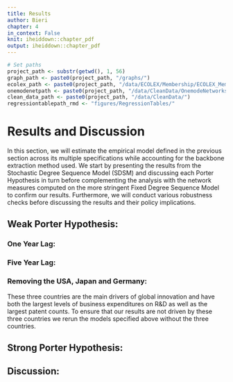 ```yaml
---
title: Results
author: Bieri
chapter: 4
in_context: False
knit: iheiddown::chapter_pdf
output: iheiddown::chapter_pdf
---
```


```r
# Set paths
project_path <- substr(getwd(), 1, 56)
graph_path <- paste0(project_path, "/graphs/")
ecolex_path <- paste0(project_path, "/data/ECOLEX/Membership/ECOLEX_Membership.rds")
onemodenetpath <- paste0(project_path, "/data/CleanData/OnemodeNetworks/")
clean_data_path <- paste0(project_path, "/data/CleanData/")
regressiontablepath_rmd <- "figures/RegressionTables/"
```

\setcounter{chapter}{3}
# Results and Discussion {#results}

In this section, we will estimate the empirical model defined in the previous
section across its multiple specifications while accounting for the backbone
extraction method used. We start by presenting the results from the Stochastic
Degree Sequence Model (SDSM) and discussing each Porter Hypothesis in turn
before complementing the analysis with the network measures computed on the
more stringent Fixed Degree Sequence Model to confirm our results. Furthermore,
we will conduct various robustness checks before discussing the results and
their policy implications.

## Weak Porter Hypothesis:

### One Year Lag:

```{=latex}
\begingroup
\centering
\begin{adjustbox}{width=1\textwidth}
\begin{tabular}{lccc|ccc}
   \toprule
       & \multicolumn{3}{c}{FDSM} & \multicolumn{3}{c}{SDSM} \\ 
    & R\&D & Patents & Environmental Patents & R\&D & Patents & Environmental Patents\\
                          & (1)           & (2)           & (3)                    & (4)           & (5)           & (6)\\  
                          &  OLS          & OLS           & Fractional Logit & OLS           & OLS           & Fractional Logit\\  
   \midrule 
   ln EPS (t-1)           & 0.009         & 0.02          & -0.12$^{**}$           & -0.02         & -0.01         & -0.13$^{*}$\\   
                          & (0.06)        & (0.10)        & (0.05)                 & (0.06)        & (0.11)        & (0.06)\\   
   ln Strength (t-1)      & -0.01         & 0.09          & -0.17$^{***}$          & 0.10          & 0.15$^{*}$    & -0.10$^{*}$\\   
                          & (0.10)        & (0.09)        & (0.04)                 & (0.07)        & (0.08)        & (0.05)\\   
   ln Transitivity (t-1)  & -0.08         & 0.43          & -0.41$^{**}$           & 0.32          & 0.40$^{**}$   & -0.12\\   
                          &               &               &                        & (0.20)        & (0.18)        & (0.14)\\    
   ln GDP/cap.         & 0.65$^{*}$    & 2.0$^{***}$   & 0.05                   & 0.43          & 2.1$^{***}$   & 0.09\\   
                          & (0.32)        & (0.34)        & (0.21)                 & (0.35)        & (0.36)        & (0.22)\\   
   ln ExportIntensity   & -0.03         & 0.66$^{***}$  & -0.10                  & 0.003         & 0.69$^{***}$  & -0.28$^{*}$\\   
                          & (0.14)        & (0.16)        & (0.13)                 & (0.17)        & (0.17)        & (0.14)\\   
   ln ImportIntensity   & 0.38$^{*}$    & -0.84$^{***}$ & -0.23                  & 0.25          & -1.1$^{***}$  & -0.09\\   
                          & (0.20)        & (0.27)        & (0.18)                 & (0.24)        & (0.32)        & (0.21)\\   
    \\
   Observations           & 551           & 550           & 550                    & 466           & 466           & 466\\  
   Within R$^2$           & 0.0692        & 0.2285        &                        & 0.0640        & 0.2740        & \\  
   F-test                 & 204.4         & 207.8         &                        & 203.1         & 240.9         & \\  
    \\
   Year fixed effects     & $\checkmark$  & $\checkmark$  & $\checkmark$           & $\checkmark$  & $\checkmark$  & $\checkmark$\\   
   Country fixed effects  & $\checkmark$  & $\checkmark$  & $\checkmark$           & $\checkmark$  & $\checkmark$  & $\checkmark$\\   
   \bottomrule
\end{tabular}
\end{adjustbox}
\par \raggedright 
\small{Newey West corrected standard errors. * significant 10\%, ** significant 5\%, *** significant 1\%.}
\par\endgroup
```

### Five Year Lag:


```{=latex}
\begingroup
\centering
\begin{adjustbox}{width=1\textwidth}
\begin{tabular}{lccc|ccc}
   \toprule
       & \multicolumn{3}{c}{FDSM} & \multicolumn{3}{c}{SDSM} \\ 
    & R\&D & Patents & Environmental Patents & R\&D & Patents & Environmental Patents\\
                          & (1)           & (2)           & (3)                    & (4)           & (5)           & (6)\\  
                          &  OLS          & OLS           & Fractional Logit       & OLS           & OLS           & Fractional Logit\\  
\midrule 
   ln EPS (t-5)          & 0.17$^{***}$  & -0.11         & $2.3\times 10^{-5}$    & 0.18$^{***}$  & -0.15$^{**}$  & 0.05\\   
                         & (0.06)        & (0.07)        & (0.06)                 & (0.06)        & (0.07)        & (0.06)\\   
   ln Strength (t-5)     & -0.11$^{*}$   & -0.03         & -0.07$^{*}$            & -0.12$^{**}$  & -0.009        & -0.01\\   
                         & (0.07)        & (0.07)        & (0.03)                 & (0.05)        & (0.06)        & (0.04)\\   
   ln Transitivity (t-5) & 0.37          & 0.04          & -0.35                  & 0.28$^{*}$    & 0.61$^{***}$  & -0.18\\   
                         & (0.24)        & (0.28)        & (0.29)                 & (0.14)        & (0.17)        & (0.12)\\   
   log(GDPCapita)        & 0.41          & 2.3$^{***}$   & -0.03                  & 0.24          & 2.1$^{***}$   & 0.30\\   
                         & (0.35)        & (0.34)        & (0.20)                 & (0.36)        & (0.36)        & (0.20)\\   
   log(ExportIntensity)  & 0.19          & 0.70$^{***}$  & -0.12                  & 0.25          & 0.74$^{***}$  & -0.40$^{**}$\\   
                         & (0.16)        & (0.18)        & (0.15)                 & (0.17)        & (0.23)        & (0.19)\\   
   log(ImportIntensity)  & 0.29          & -1.1$^{***}$  & -0.33$^{*}$            & 0.18          & -1.0$^{***}$  & -0.29\\   
                         & (0.24)        & (0.26)        & (0.18)                 & (0.27)        & (0.28)        & (0.20)\\   
    \\
   Observations          & 513           & 512           & 510                    & 422           & 421           & 419\\  
   Within R$^2$          & 0.0985        & 0.2580        &                        & 0.0999        & 0.2858        & \\  
   F-test                & 220.1         & 226.3         &                        & 236.9         & 242.2         & \\  
    \\
   Year fixed effects    & $\checkmark$  & $\checkmark$  & $\checkmark$           & $\checkmark$  & $\checkmark$  & $\checkmark$\\   
   Country fixed effects & $\checkmark$  & $\checkmark$  & $\checkmark$           & $\checkmark$  & $\checkmark$  & $\checkmark$\\    
   \bottomrule
\end{tabular}
\end{adjustbox}
\par \raggedright 
\small{Newey West corrected standard errors. * significant 10\%, ** significant 5\%, *** significant 1\%.}
\par\endgroup
```

### Removing the USA, Japan and Germany:

These three countries are the main drivers of global innovation and have both
the largest levels of business expenditures on R&D as well as the largest
patent counts. To ensure that our results are not driven by these three countries
we rerun the models specified above without the three countries.

## Strong Porter Hypothesis:

```{=latex}
\begingroup
\centering
\begin{adjustbox}{width=1\textwidth}
\begin{tabular}{lccc|ccc}
   \toprule
       & \multicolumn{3}{c}{FDSM} & \multicolumn{3}{c}{SDSM} \\ 
    & R\&D & Patents & Environmental Patents & R\&D & Patents & Environmental Patents\\
                          & (1)           & (2)           & (3)                    & (4)           & (5)           & (6)\\  
                          &  OLS          & OLS           & Fractional Logit       & OLS           & OLS           & Fractional Logit\\  
\midrule 
   ln EPS (t-5)          & 0.17$^{***}$  & -0.11         & $2.3\times 10^{-5}$    & 0.18$^{***}$  & -0.15$^{**}$  & 0.05\\   
                         & (0.06)        & (0.07)        & (0.06)                 & (0.06)        & (0.07)        & (0.06)\\   
   ln Strength (t-5)     & -0.11$^{*}$   & -0.03         & -0.07$^{*}$            & -0.12$^{**}$  & -0.009        & -0.01\\   
                         & (0.07)        & (0.07)        & (0.03)                 & (0.05)        & (0.06)        & (0.04)\\   
   ln Transitivity (t-5) & 0.37          & 0.04          & -0.35                  & 0.28$^{*}$    & 0.61$^{***}$  & -0.18\\   
                         & (0.24)        & (0.28)        & (0.29)                 & (0.14)        & (0.17)        & (0.12)\\   
   log(GDPCapita)        & 0.41          & 2.3$^{***}$   & -0.03                  & 0.24          & 2.1$^{***}$   & 0.30\\   
                         & (0.35)        & (0.34)        & (0.20)                 & (0.36)        & (0.36)        & (0.20)\\   
   log(ExportIntensity)  & 0.19          & 0.70$^{***}$  & -0.12                  & 0.25          & 0.74$^{***}$  & -0.40$^{**}$\\   
                         & (0.16)        & (0.18)        & (0.15)                 & (0.17)        & (0.23)        & (0.19)\\   
   log(ImportIntensity)  & 0.29          & -1.1$^{***}$  & -0.33$^{*}$            & 0.18          & -1.0$^{***}$  & -0.29\\   
                         & (0.24)        & (0.26)        & (0.18)                 & (0.27)        & (0.28)        & (0.20)\\   
    \\
   Observations          & 513           & 512           & 510                    & 422           & 421           & 419\\  
   Within R$^2$          & 0.0985        & 0.2580        &                        & 0.0999        & 0.2858        & \\  
   F-test                & 220.1         & 226.3         &                        & 236.9         & 242.2         & \\  
    \\
   Year fixed effects    & $\checkmark$  & $\checkmark$  & $\checkmark$           & $\checkmark$  & $\checkmark$  & $\checkmark$\\   
   Country fixed effects & $\checkmark$  & $\checkmark$  & $\checkmark$           & $\checkmark$  & $\checkmark$  & $\checkmark$\\    
   \bottomrule
\end{tabular}
\end{adjustbox}
\par \raggedright 
\small{Newey West corrected standard errors. * significant 10\%, ** significant 5\%, *** significant 1\%.}
\par\endgroup
```



## Discussion:

